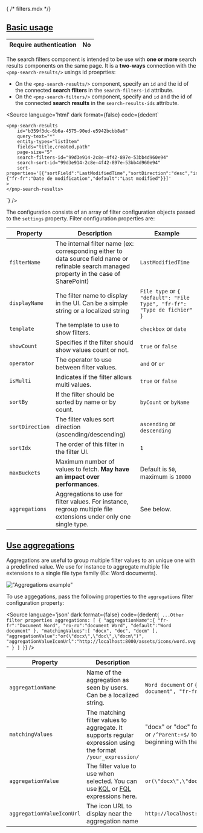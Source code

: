 { /* filters.mdx */}

<Meta of={SearchFiltersStories} name="Usage"/>

## [Basic usage](/?path=/story/components-search-search-filters--basic-filters-story)

|  Require authentication | **No** |
| ----------------------- | ------ |

The search filters component is intended to be use with **one or more** search results components on the same page.
It is a **two-ways** connection with the `<pnp-search-results/>` usings id proeprties:
- On the `<pnp-search-results/>` component, specify an `id` and the id of the connected **search filters** in the `search-filters-id` attribute.
- On the `<pnp-search-filters/>` component, specify and `id` and the id of the connected **search results** in the `search-results-ids` attribute.

<Source
  language='html'
  dark
  format={false}
  code={dedent`
    <pnp-search-filters
        id="99d3e914-2c8e-4f42-897e-53bb4d960e94" 
        operator="and" 
        search-results-ids="b359f3dc-6b6a-4575-90ed-e5942bcbb8a6"
        settings='[{"filterName":"FileType","template":"checkbox","displayName":"FileType","showCount":true,"operator":"or","isMulti":false,"sortBy":"byName","sortDirection":"descending","maxBuckets":50,"rangeDefinition":null,"sortIdx":1},{"filterName":"ModifiedBy","template":"checkbox","displayName":"LastModifiedTime","showCount":true,"operator":"or","isMulti":false,"sortBy":"byCount","sortDirection":"descending","maxBuckets":50,"rangeDefinition":null,"sortIdx":2}]'>
    </pnp-search-filters>
    
    <pnp-search-results 
        id="b359f3dc-6b6a-4575-90ed-e5942bcbb8a6"   
        query-text="*"
        entity-types="listItem"
        fields="title,created,path"
        page-size="5"
        search-filters-id="99d3e914-2c8e-4f42-897e-53bb4d960e94"
        search-sort-id="99d3e914-2c8e-4f42-897e-53bb4d960e94"
        sort-properties='[{"sortField":"LastModifiedTime","sortDirection":"desc","isDefaultSort":false,"isUserSort":true,"sortFieldDisplayName":{"fr-fr":"Date de modification","default":"Last modified"}}]'
    >
    </pnp-search-results>
  `}
/>

The configuration consists of an array of filter configuration objects passed to the `settings` property. Filter configuration properties are:

| Property | Description | Example  |
| -------- | ----------- | -------- | 
| `filterName` | The internal filter name (ex: corresponding either to data source field name or refinable search managed property in the case of SharePoint) | `LastModifiedTime`
| `displayName` | The filter name to display in the UI. Can be a simple string or a localized string | `File type` or `{ "default": "File Type", "fr-fr": "Type de fichier" }`
| `template` | The template to use to show filters. | `checkbox` or `date` 
| `showCount` |  Specifies if the filter should show values count or not. | `true` or `false`
| `operator` | The operator to use between filter values. | `and` or `or`
| `isMulti` | Indicates if the filter allows multi values. | `true` or `false`
| `sortBy` | If the filter should be sorted by name or by count. | `byCount` or `byName`
| `sortDirection` | The filter values sort direction (ascending/descending) | `ascending` or `descending`
| `sortIdx` | The order of this filter in the filter UI. | `1`
| `maxBuckets` | Maximum number of values to fetch.  **May have an impact over performances**. | Default is `50`, maximum is `10000`
| `aggregations` | Aggregations to use for filter values. For instance, regroup multiple file extensions under only one single type. |  See below.


## [Use aggregations](?path=/docs/components-search-search-filters--aggregations-story)

Aggregations are useful to group multiple filter values to an unique one with a predefined value. We use for instance to aggregate multiple file extensions to a single file type family (Ex: Word documents).

!["Aggregations example"](./aggregations.png)

To use aggegations, pass the following properties to the `aggregations` filter configuration property:

<Source
  language='json'
  dark
  format={false}
  code={dedent`
    {
        ...Other filter properties
        aggregations: [
            {
            "aggregationName":{
                "fr-fr":"Document Word",
                "ro-ro":"document Word",
                "default":"Word document"
            },
            "matchingValues":[
                "docx",
                "doc",
                "docm"
            ],
            "aggregationValue":"or(\"docx\",\"doc\",\"docm\")",
            "aggregationValueIconUrl":"http://localhost:8000/assets/icons/word.svg"
            }
        ]
    }
  `}
/>

| Property | Description | Example  |
| -------- | ----------- | -------- | 
| `aggregationName` | Name of the aggregation as seen by users. Can be a localized string. | `Word document` or `{ "default": "Word document", "fr-fr": "Document Word" }`
| `matchingValues` | The matching filter values to aggregate. It supports regular expression using the format `/your_expression/` | "docx" or "doc" for a file extension as strings or `/^Parent:+$/` to match filter values beginning with the string `Parent:`.
| `aggregationValue` | The filter value to use when selected. You can use [KQL](https://learn.microsoft.com/en-us/sharepoint/dev/general-development/keyword-query-language-kql-syntax-reference) or [FQL](https://learn.microsoft.com/en-us/sharepoint/dev/general-development/fast-query-language-fql-syntax-reference) expressions here. | `or(\"docx\",\"doc\",\"docm\")`
| `aggregationValueIconUrl` | The icon URL to display near the aggregation name | `http://localhost:8000/assets/icons/word.svg`